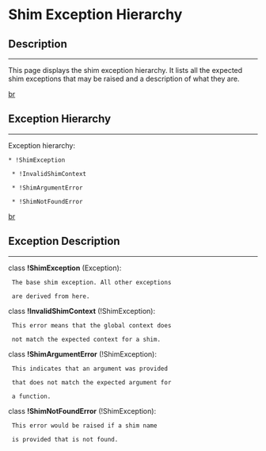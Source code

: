 = Shim Exception Hierarchy =

== Description ==
----
This page displays the shim exception hierarchy. It lists all the expected shim exceptions that may be raised and a description of what they are.
[[br]]

== Exception Hierarchy ==
----
Exception hierarchy:
 * !ShimException
  * !InvalidShimContext
  * !ShimArgumentError
  * !ShimNotFoundError
[[br]]

== Exception Description ==
----
class '''!ShimException''' (Exception):
 
  The base shim exception. All other exceptions
  are derived from here.
  


class '''!InvalidShimContext''' (!ShimException):
  This error means that the global context does
  not match the expected context for a shim.


class '''!ShimArgumentError''' (!ShimException):
  This indicates that an argument was provided
  that does not match the expected argument for
  a function.
  


class '''!ShimNotFoundError''' (!ShimException):
  This error would be raised if a shim name
  is provided that is not found.


